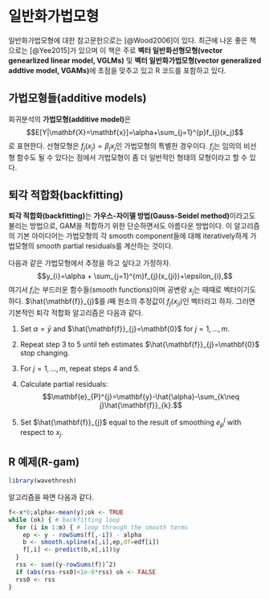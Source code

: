 # 일반화가법모형 {#gam}

일반화가법모형에 대한 참고문헌으로는 [@Wood2006]이 있다. 최근에 나온 좋은 책으로는 [@Yee2015]가 있으며 이 책은 주로 **벡터 일반화선형모형(vector genearlized linear model, VGLMs)** 및 **벡터 일반화가법모형(vector generalized addtive model, VGAMs)**에 초점을 맞추고 있고 R 코드를 포함하고 있다.

## 가법모형들(additive models)

회귀분석의 **가법모형(additive model)**은
$$E[Y|\mathbf{X}=\mathbf{x}]=\alpha+\sum_{j=1}^{p}f_{j}(x_j)$$
로 표현한다. 선형모형은 $f_{j}(x_{j})=\beta_{j}x_{j}$인 가법모형의 특별한 경우이다. $f_{j}$는 임의의 비선형 함수도 될 수 있다는 점에서 가법모형이 좀 더 일반적인 형태의 모형이라고 할 수 있다.

## 퇴각 적합화(backfitting)

**퇴각 적합화(backfitting)**는 **가우스-자이델 방법(Gauss-Seidel method)**이라고도 불리는 방법으로, GAM을 적합하기 위한 단순하면서도 아름다운 방법이다. 이 알고리즘의 기본 아이디어는 가법모형의 각 smooth component들에 대해 iteratively하게 가법모형의 smooth partial residuals를 계산하는 것이다. 

다음과 같은 가법모형에서 추정을 하고 싶다고 가정하자.
$$y_{i}=\alpha + \sum_{j=1}^{m}f_{j}(x_{ji})+\epsilon_{i},$$
여기서 $f_{i}$는 부드러운 함수들(smooth functions)이며 공변량 $x_{j}$는 때때로 벡터이기도 하다. $\hat{\mathbf{f}}_{j}$를 $i$째 원소의 추정값이 $f_{j}(x_{ji})$인 벡터라고 하자. 그러면 기본적인 퇴각 적합화 알고리즘은 다음과 같다.

1. Set $\alpha=\bar{y}$ and $\hat{\mathbf{f}}_{j}=\mathbf{0}$ for $j=1,\ldots , m$.

2. Repeat step 3 to 5 until teh estimates $\hat{\mathbf{f}}_{j}=\mathbf{0}$ stop changing.

3. For $j=1,\ldots ,m$, repeat steps 4 and 5.

4. Calculate partial residuals:
$$\mathbf{e}_{P}^{j}=\mathbf{y}-\hat{\alpha}-\sum_{k\neq j}\hat{\mathbf{f}}_{k}.$$

5. Set $\hat{\mathbf{f}}_{j}$ equal to the result of smoothing $e_{p}^{j}$ with respect to $x_{j}$.

## R 예제(R-gam)

```r
library(wavethresh)
```

알고리즘을 짜면 다음과 같다.

```r
f<-x*0;alpha<-mean(y);ok <- TRUE
while (ok) { # backfitting loop
  for (i in 1:m) { # loop through the smooth terms
    ep <- y - rowSums(f[,-i]) - alpha
    b <- smooth.spline(x[,i],ep,df=edf[i])
    f[,i] <- predict(b,x[,i])$y
  }
  rss <- sum((y-rowSums(f))ˆ2)
  if (abs(rss-rss0)<1e-6*rss) ok <- FALSE
  rss0 <- rss
}
```
